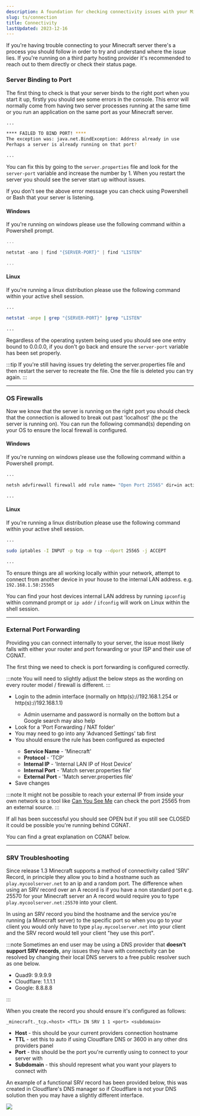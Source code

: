 ```yaml
---
description: A foundation for checking connectivity issues with your Minecraft server.
slug: ts/connection
title: Connectivity
lastUpdated: 2023-12-16
---
```



If you're having trouble connecting to your Minecraft server there's a process you should follow in order to try and understand where the issue lies. If you're running on a third party hosting provider it's recommended to reach out to them directly or check their status page.

### Server Binding to Port

The first thing to check is that your server binds to the right port when you start it up, firstly you should see some errors in the console. This error will normally come from having two server processes running at the same time or you run an application on the same port as your Minecraft server.

```bash
... 

**** FAILED TO BIND PORT! ****
The exception was: java.net.BindException: Address already in use
Perhaps a server is already running on that port? 

... 
```

You can fix this by going to the `server.properties` file and look for the `server-port` variable and increase the number by 1. When you restart the server you should see the server start up without issues.

If you don't see the above error message you can check using Powershell or Bash that your server is listening.

#### Windows

If you're running on windows please use the following command within a Powershell prompt.

```powershell
...

netstat -ano | find "{SERVER-PORT}" | find "LISTEN"

...
```

#### Linux

If you're running a linux distribution please use the following command within your active shell session.

```bash
...

netstat -anpe | grep "{SERVER-PORT}" |grep "LISTEN"

...
```

Regardless of the operating system being used you should see one entry bound to 0.0.0.0, if you don't go back and ensure the `server-port` variable has been set properly.

:::tip
If you're still having issues try deleting the server.properties file and then restart the server to recreate the file. One the file is deleted you can try again.
:::

---

### OS Firewalls

Now we know that the server is running on the right port you should check that the connection is allowed to break out past 'localhost' (the pc the server is running on). You can run the following command(s) depending on your OS to ensure the local firewall is configured.

#### Windows

If you're running on windows please use the following command within a Powershell prompt.

```bash
...

netsh advfirewall firewall add rule name= "Open Port 25565" dir=in action=allow protocol=TCP localport=25565

...
```

#### Linux

If you're running a linux distribution please use the following command within your active shell session.

```bash
...

sudo iptables -I INPUT -p tcp -m tcp --dport 25565 -j ACCEPT

...
```

To ensure things are all working locally within your network, attempt to connect from another device in your house to the internal LAN address. e.g. `192.168.1.58:25565`

You can find your host devices internal LAN address by running `ipconfig` within command prompt or `ip addr` / `ifconfig` will work on Linux within the shell session.

---

### External Port Forwarding

Providing you can connect internally to your server, the issue most likely falls with either your router and port forwarding or your ISP and their use of CGNAT.

The first thing we need to check is port forwarding is configured correctly. 

:::note
You will need to slightly adjust the below steps as the wording on every router model / firewall is different.
:::

<ul class="pl-5 list-disc">
  <li>Login to the admin interface (normally on http(s)://192.168.1.254 or http(s)://192.168.1.1)</li>
    <ul class="pl-5 list-disc">
      <li> Admin username and password is normally on the bottom but a Google search may also help</li>
    </ul>
  <li> Look for a 'Port Forwarding / NAT folder'</li>
  <li> You may need to go into any 'Advanced Settings' tab first</li>
  <li> You should ensure the rule has been configured as expected</li>
    <ul class="pl-5 list-disc">
      <li><strong>Service Name</strong> - 'Minecraft'</li>
      <li><strong>Protocol</strong> - 'TCP'</li>
      <li><strong>Internal IP</strong> - 'Internal LAN IP of Host Device'</li>
      <li><strong>Internal Port</strong> - 'Match server.properties file'</li>
      <li><strong>External Port</strong> - 'Match server.properties file'</li>
    </ul>
  <li> Save changes</li>
</ul>

:::note
It might not be possible to reach your external IP from inside your own network so a tool like <a href="https://portchecker.co/canyouseeme">Can You See Me</a> can check the port 25565 from an external source.
:::

If all has been successful you should see <MainStatusPill success>OPEN</MainStatusPill> but if you still see <MainStatusPill error>CLOSED</MainStatusPill> it could be possible you're running behind CGNAT. 

You can find a great explanation on CGNAT below.

<LinkCard
  title="Explaining CGNAT"
  description="Understand the limitations imposed by the usage of IPv4 and the subsequent limitations of using CGNAT to ensure compatability with legacy infrastructure."
  href="/ts/ip#cg-nat"
/>

---

### SRV Troubleshooting

Since release 1.3 Minecraft supports a method of connectivity called 'SRV' Record, in principle they allow you to bind a hostname such as `play.mycoolserver.net` to an ip and a random port. The difference when using an SRV record over an A record is if you have a non standard port e.g. 25570 for your Minecraft server an A record would require you to type `play.mycoolserver.net:25570` into your client.

In using an SRV record you bind the hostname and the service you're running (a Minecraft server) to the specific port so when you go to your client you would only have to type `play.mycoolserver.net` into your client and the SRV record would tell your client "hey use this port".

:::note
Sometimes an end user may be using a DNS provider that <strong>doesn't support SRV records</strong>, any issues they have with connectivity can be resolved by changing their local DNS servers to a free public resolver such as one below.

<ul class="pl-5 list-disc">
  <li>Quad9: 9.9.9.9</li>
  <li>Cloudflare: 1.1.1.1</li>
  <li>Google: 8.8.8.8</li>
</ul>
:::

When you create the record you should ensure it's configured as follows:

`_minecraft._tcp.<host> <TTL> IN SRV 1 1 <port> <subdomain>`

<ul class="pl-5 list-disc">
  <li><strong>Host</strong> - this should be your current providers connection hostname</li>
  <li><strong>TTL</strong> - set this to auto if using Cloudflare DNS or 3600 in any other dns providers panel</li>
  <li><strong>Port</strong> - this should be the port you're currently using to connect to your server with</li>
  <li><strong>Subdomain</strong> - this should represent what you want your players to connect with</li>
</ul>

An example of a functional SRV record has been provided below, this was created in Cloudflare's DNS manager so if Cloudflare is not your DNS solution then you may have a slightly different interface.

<img src="https://smd.gg/35pps8s"/>
